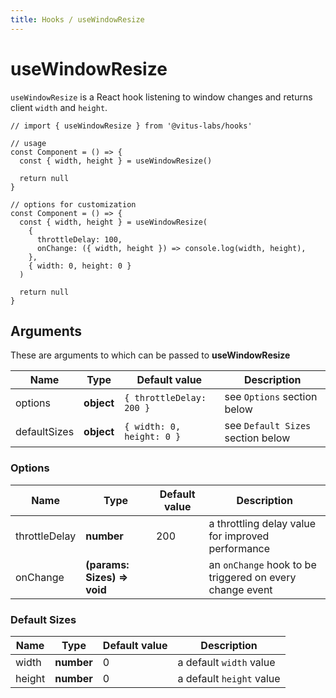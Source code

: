 ```yaml
---
title: Hooks / useWindowResize
---
```


# useWindowResize

`useWindowResize` is a React hook listening to window changes and returns
client `width` and `height`.

```tsx editor=false live=false
// import { useWindowResize } from '@vitus-labs/hooks'

// usage
const Component = () => {
  const { width, height } = useWindowResize()

  return null
}

// options for customization
const Component = () => {
  const { width, height } = useWindowResize(
    {
      throttleDelay: 100,
      onChange: ({ width, height }) => console.log(width, height),
    },
    { width: 0, height: 0 }
  )

  return null
}
```

## Arguments

These are arguments to which can be passed to **useWindowResize**

| Name         | Type       | Default value             | Description                       |
| ------------ | ---------- | ------------------------- | --------------------------------- |
| options      | **object** | `{ throttleDelay: 200 }`  | see `Options` section below       |
| defaultSizes | **object** | `{ width: 0, height: 0 }` | see `Default Sizes` section below |

### Options

| Name          | Type                        | Default value | Description                                              |
| ------------- | --------------------------- | ------------- | -------------------------------------------------------- |
| throttleDelay | **number**                  | 200           | a throttling delay value for improved performance        |
| onChange      | **(params: Sizes) => void** |               | an `onChange` hook to be triggered on every change event |

### Default Sizes

| Name   | Type       | Default value | Description              |
| ------ | ---------- | ------------- | ------------------------ |
| width  | **number** | 0             | a default `width` value  |
| height | **number** | 0             | a default `height` value |
